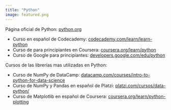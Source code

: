 ```yaml
---
title: "Python"
image: featured.png
---
```

Página oficial de Python: [python.org](https://www.python.org/)

- Curso en español de Codecademy: [codecademy.com/learn/learn-python](https://www.codecademy.com/learn/learn-python)
- Curso de para principiantes en Coursera: [coursera.org/learn/python](https://www.coursera.org/learn/python)
- Curso de Google para principiantes: [developers.google.com/edu/python](https://developers.google.com/edu/python?hl=es-419)

Cursos de las librerías mas utilizadas en Python:

- Curso de NumPy de DataCamp: [datacamp.com/courses/intro-to-python-for-data-science](https://www.datacamp.com/courses/intro-to-python-for-data-science)
- Curso de NumPy y Pandas en español de Platzi: [platzi.com/cursos/data-python/](https://platzi.com/cursos/data-python/)
- Curso de Matplotlib en español de Coursera: [coursera.org/learn/python-plotting](https://www.coursera.org/learn/python-plotting)